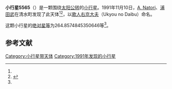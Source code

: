 {{Infobox planet
| bgcolour = #FFFFC0
| name = 5565 Ukyounodaibu
| symbol = 
| image = 
| caption = 
| discovery = yes
| discovery_ref = 
| discoverer = [[A._Natori|A. Natori]]、[[浦田武|浦田武]]
| discovery_site = [[清水町|清水町]] 
| discovered = 1991年11月10日
| designations = yes
| mp_name = 
| named_after = 
| alt_names = 1991 VN2/ 1952 MA / 1962 PL / 1981 RB6 / 1988 CW
| mp_category = [[主带小行星|主带小行星]]
| orbit_ref = <ref name="a">[http://ssd.jpl.nasa.gov/sbdb.cgi?sstr=5565 5565 Ukyounodaibu] {{Wayback|url=http://ssd.jpl.nasa.gov/sbdb.cgi?sstr=5565 |date=20140901235929 }}，小行星數據庫瀏覽器（JPL Small-Body Database Browser）－[[美国国家航空航天局|美国国家航空航天局]]喷气推进实验室</ref>
| epoch = 2456400.5 (2013年4月18日更新)
| aphelion = {{convert|3.413352654093254|AU|km|3|abbr=on|lk=out}}
| perihelion = {{convert|2.212874049064804|AU|km|3|abbr=on}}
| semimajor = {{convert|2.813113351579029|AU|km|3|abbr=on}}
| eccentricity = 0.213371886
| period = 1723.372961 [[日|日]]<br />4.72[[儒略年|儒略年]]
| avg_speed = 
| inclination = 10.31809471906525
| asc_node = 139.0513030234203
| mean_anomaly = 
| arg_peri = 264.8574845350646
| satellites = 
| physical_characteristics = yes
| dimensions = 
| mass = 
| density = 
| surface_grav = 
| escape_velocity = 
| sidereal_day = 
| axial_tilt = 
| pole_ecliptic_lat = 
| pole_ecliptic_lon = 
| albedo = 
| temperatures= 
| temp_name1 = 
| mean_temp_1 = 
| max_temp_1 = 
| temp_name2 = 
| max_temp_2 = 
| spectral_type = 
| abs_magnitude = 264.8574845350646
}}

'''小行星5565'''（{{lang-en|5565 Ukyounodaibu}}）是一颗围绕[[太阳|太阳]][[公转|公转]]的[[小行星|小行星]]。1991年11月10日，[[A._Natori|A. Natori]]、[[浦田武|浦田武]]在清水町发现了此天体<ref name="a" /><ref>{{cite news|title=小行星列表|url=http://cfa-www.harvard.edu/iau/lists/NumberedMPs.txt|accessdate=2013-07-08|newspaper=哈佛大学|archive-date=2008-05-17|archive-url=https://web.archive.org/web/20080517010638/http://cfa-www.harvard.edu/iau/lists/NumberedMPs.txt|dead-url=no}}</ref>，以[[歌人|歌人]][[建禮門院右京大夫|右京大夫]]（Ukyou no Daibu）命名。

这颗小行星的[[绝对星等|绝对星等]]为264.8574845350646等<ref name="a" />。

==参考文献==
{{reflist}}
{{Minor Planet Number|[[小行星5564|小行星5564]]|[[小行星5566|小行星5566]]}}

{{小天体}}

[[Category:小行星带天体|Category:小行星带天体]]
[[Category:1991年发现的小行星|Category:1991年发现的小行星]]

{{asteroid-stub}}